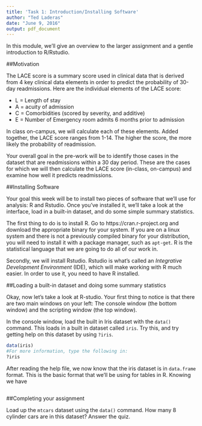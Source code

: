 ```yaml
---
title: 'Task 1: Introduction/Installing Software'
author: "Ted Laderas"
date: "June 9, 2016"
output: pdf_document
---
```


In this module, we'll give an overview to the larger assignment and a gentle introduction to R/Rstudio.

##Motivation 

The LACE score is a summary score used in clinical data that is derived from 4 key clinical data elements in order to predict the probability of 30-day readmissions. Here are the individual elements of the LACE score:

* L = Length of stay
* A = acuity of admission
* C = Comorbidities (scored by severity, and additive)
* E = Number of Emergency room admits 6 months prior to admission

In class on-campus, we will calculate each of these elements. Added together, the LACE score ranges from 1-14. The higher the score, the more likely the probability of readmission.

Your overall goal in the pre-work will be to identify those cases in the dataset that are readmissions within a 30 day period. These are the cases for which we will then calculate the LACE score (in-class, on-campus) and examine how well it predicts readmissions.

##Installing Software

Your goal this week will be to install two pieces of software that we'll use for analysis: R and Rstudio. Once you've installed it, we'll take a look at the interface, load in a built-in dataset, and do some simple summary statistics.

The first thing to do is to install R. Go to https://cran.r-project.org and download the appropriate binary for your system. If you are on a linux system and there is not a previously compiled binary for your distribution, you will need to install it with a package manager, such as `apt-get`. R is the statistical language that we are going to do all of our work in. 

Secondly, we will install Rstudio. Rstudio is what's called an *Integrative Development Environment* (IDE), which will make working with R much easier. In order to use it, you need to have R installed.

##Loading a built-in dataset and doing some summary statistics

Okay, now let's take a look at R-studio. Your first thing to notice is that there are two main windows on your left: The console window (the bottom window) and the scripting window (the top window).

In the console window, load the built in Iris dataset with the `data()` command. This loads in a built in dataset called `iris`. Try this, and try getting help on this dataset by using `?iris`.

```r
data(iris)
#For more information, type the following in:
?iris
```

After reading the help file, we now know that the iris dataset is in `data.frame` format. This is the basic format that we'll be using for tables in R. Knowing we have 

```r

```

##Completing your assignment

Load up the `mtcars` dataset using the `data()` command. How many 8 cylinder cars are in this dataset? Answer the quiz.


